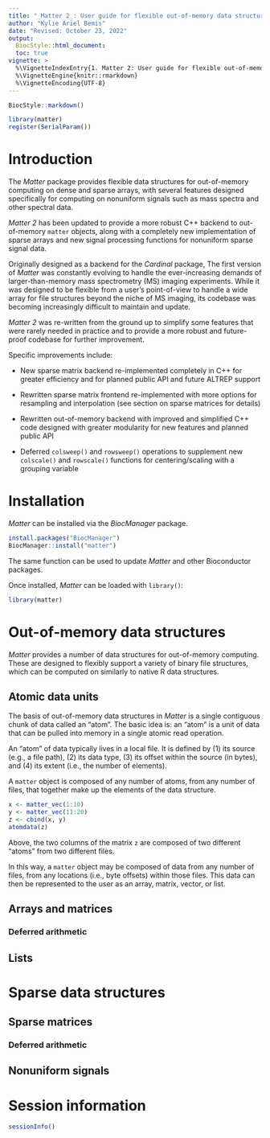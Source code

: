 ```yaml
---
title: "_Matter 2_: User guide for flexible out-of-memory data structures"
author: "Kylie Ariel Bemis"
date: "Revised: October 23, 2022"
output:
  BiocStyle::html_document:
  toc: true
vignette: >
  %\VignetteIndexEntry{1. Matter 2: User guide for flexible out-of-memory data structures}
  %\VignetteEngine{knitr::rmarkdown}
  %\VignetteEncoding{UTF-8}
---
```


```r
BiocStyle::markdown()
```

```r
library(matter)
register(SerialParam())
```

# Introduction 

The *Matter* package provides flexible data structures for out-of-memory computing on dense and sparse arrays, with several features designed specifically for computing on nonuniform signals such as mass spectra and other spectral data.

*Matter 2* has been updated to provide a more robust C++ backend to out-of-memory `matter` objects, along with a completely new implementation of sparse arrays and new signal processing functions for nonuniform sparse signal data.

Originally designed as a backend for the *Cardinal* package, The first version of *Matter* was constantly evolving to handle the ever-increasing demands of larger-than-memory mass spectrometry (MS) imaging experiments. While it was designed to be flexible from a user's point-of-view to handle a wide array for file structures beyond the niche of MS imaging, its codebase was becoming increasingly difficult to maintain and update.

*Matter 2* was re-written from the ground up to simplify some features that were rarely needed in practice and to provide a more robust and future-proof codebase for further improvement.

Specific improvements include:

- New sparse matrix backend re-implemented completely in C++ for greater efficiency and for planned public API and future ALTREP support

- Rewritten sparse matrix frontend re-implemented with more options for resampling and interpolation (see section on sparse matrices for details)

- Rewritten out-of-memory backend with improved and simplified C++ code designed with greater modularity for new features and planned public API

- Deferred `colsweep()` and `rowsweep()` operations to supplement new `colscale()` and `rowscale()` functions for centering/scaling with a grouping variable


# Installation

*Matter* can be installed via the *BiocManager* package.

```r
install.packages("BiocManager")
BiocManager::install("matter")
```

The same function can be used to update *Matter* and other Bioconductor packages.

Once installed, *Matter* can be loaded with `library()`:

```r
library(matter)
```


# Out-of-memory data structures

*Matter* provides a number of data structures for out-of-memory computing. These are designed to flexibly support a variety of binary file structures, which can be computed on similarly to native R data structures.

## Atomic data units

The basis of out-of-memory data structures in *Matter* is a single contiguous chunk of data called an "atom". The basic idea is: an "atom" is a unit of data that can be pulled into memory in a single atomic read operation.

An "atom" of data typically lives in a local file. It is defined by (1) its source (e.g., a file path), (2) its data type, (3) its offset within the source (in bytes), and (4) its extent (i.e., the number of elements).

A `matter` object is composed of any number of atoms, from any number of files, that together make up the elements of the data structure.

```r
x <- matter_vec(1:10)
y <- matter_vec(11:20)
z <- cbind(x, y)
atomdata(z)
```

Above, the two columns of the matrix `z` are composed of two different "atoms" from two different files.

In this way, a `matter` object may be composed of data from any number of files, from any locations (i.e., byte offsets) within those files. This data can then be represented to the user as an array, matrix, vector, or list.


## Arrays and matrices

### Deferred arithmetic

## Lists




# Sparse data structures

## Sparse matrices

### Deferred arithmetic

## Nonuniform signals



# Session information

```r
sessionInfo()
```



